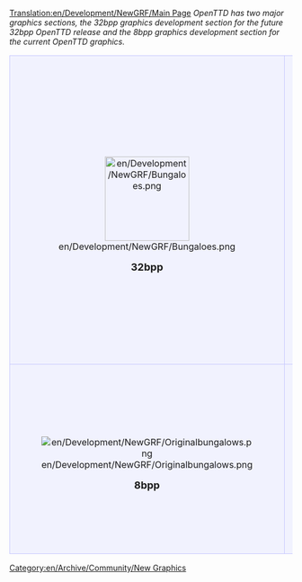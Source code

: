 [[Translation:en/Development/NewGRF/Main Page]]
''OpenTTD has two major graphics sections, the 32bpp graphics development section for the future 32bpp OpenTTD release and the 8bpp graphics development section for the current OpenTTD graphics.''

{| 
|-
|align="center" style="background-color: #f1f2fe; border: 1px solid #c7c8fe; margin: 0; padding: 1em 1em 0em 1em;"|
[[File:en/Development/NewGRF/Bungaloes.png|150px]]

<font size="4">'''32bpp'''</font>
|style="background-color: #f1f2fe; border: 1px solid #c7c8fe; margin: 0; padding: 1em 1em 0em 1em;"|
<font size="3">'''[[en/Archive/Old 32bpp/32bit Graphics Development| 32bit Graphics Development]]'''</font>

:Development documentation for 32bpp graphics. Documented here is everything from theory (sizes, lighting specs, tutorials, etc.) to practice (materials, props).


<font size="3">'''[[en/Archive/Old 32bpp/32bpp graphics development tracker (extra zoom)|Graphics Exhibition]]'''</font>

:Browse and be amazed by our showcase of 32bpp graphics, some complete some still in development. Some of what you see here will end up in the eventual 32bpp release of OpenTTD.


<font size="3">'''[[en/Archive/Old 32bpp/List of downloadable 32 bpp tars|Finished graphics]]'''</font>

:List of finished, packed and released 32bpp sprites you can actually play OpenTTD with, right now.
|-
|align="center" style="background-color: #f1f2fe; border: 1px solid #c7c8fe; margin: 0; padding: 1em 1em 0em 1em;"|
[[File:en/Development/NewGRF/Originalbungalows.png]]

<font size="4">'''8bpp'''</font>
|style="background-color: #f1f2fe; border: 1px solid #c7c8fe; margin: 0; padding: 1em 1em 0em 1em;"|
<font size="3">'''[[en/Manual/NewGRF]]'''</font>

:Documentation for the format to change the game's playability as well as the graphics.


<font size="3">'''[[en/Archive/Community/Graphics Replacement]] project'''</font>

:Replacement of the original copyrighted graphics with alternatives, allowing OpenTTD to be distributed freely.
|}

[[Category:en/Archive/Community/New Graphics]]